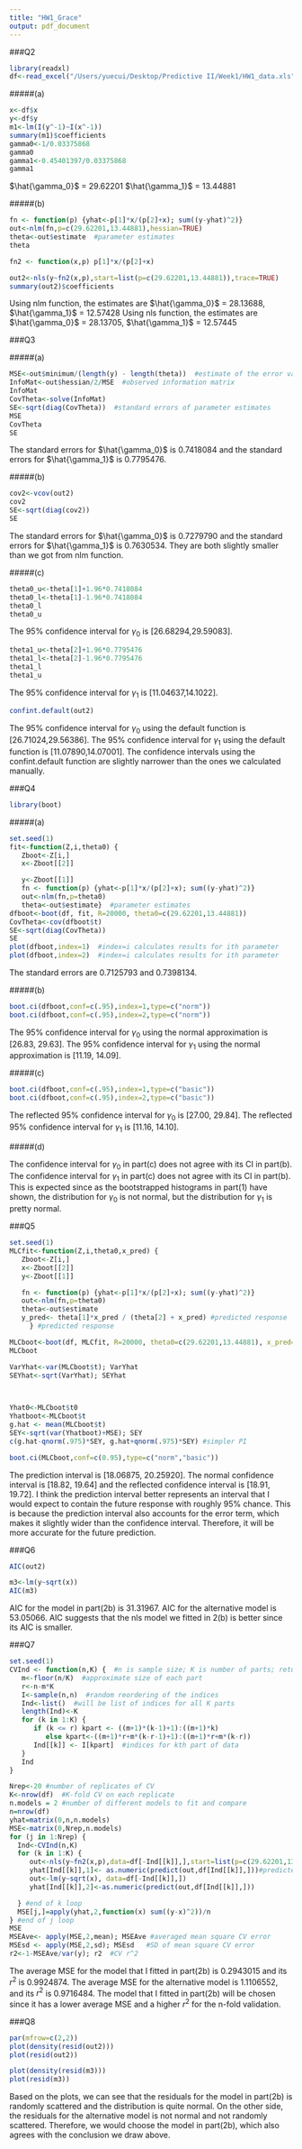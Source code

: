 ```yaml
---
title: "HW1_Grace"
output: pdf_document
---
```


###Q2
```r
library(readxl)
df<-read_excel("/Users/yuecui/Desktop/Predictive II/Week1/HW1_data.xls")
```

#####(a)
```r
x<-df$x
y<-df$y
m1<-lm(I(y^-1)~I(x^-1))
summary(m1)$coefficients
gamma0<-1/0.03375868
gamma0
gamma1<-0.45401397/0.03375868
gamma1
```

$\hat{\gamma_0}$ = 29.62201 $\hat{\gamma_1}$ = 13.44881

#####(b)
```r

fn <- function(p) {yhat<-p[1]*x/(p[2]+x); sum((y-yhat)^2)} 
out<-nlm(fn,p=c(29.62201,13.44881),hessian=TRUE)
theta<-out$estimate  #parameter estimates
theta

```

```r
fn2 <- function(x,p) p[1]*x/(p[2]+x)

out2<-nls(y~fn2(x,p),start=list(p=c(29.62201,13.44881)),trace=TRUE)
summary(out2)$coefficients

```

Using nlm function, the estimates are $\hat{\gamma_0}$ = 28.13688, $\hat{\gamma_1}$ = 12.57428
Using nls function, the estimates are $\hat{\gamma_0}$ = 28.13705, $\hat{\gamma_1}$ = 12.57445

###Q3

#####(a)

```r
MSE<-out$minimum/(length(y) - length(theta))  #estimate of the error variance
InfoMat<-out$hessian/2/MSE  #observed information matrix
InfoMat
CovTheta<-solve(InfoMat)
SE<-sqrt(diag(CovTheta))  #standard errors of parameter estimates
MSE
CovTheta
SE
```

The standard errors for $\hat{\gamma_0}$ is 0.7418084 and the standard errors for $\hat{\gamma_1}$ is 0.7795476.

#####(b)
```r
cov2<-vcov(out2)
cov2
SE<-sqrt(diag(cov2))
SE
```

The standard errors for $\hat{\gamma_0}$ is 0.7279790 and the standard errors for $\hat{\gamma_1}$ is 0.7630534. They are both slightly smaller than we got from nlm function.

#####(c)
```r
theta0_u<-theta[1]+1.96*0.7418084
theta0_l<-theta[1]-1.96*0.7418084
theta0_l
theta0_u
```

The 95% confidence interval for $\gamma_0$ is [26.68294,29.59083].

```r
theta1_u<-theta[2]+1.96*0.7795476
theta1_l<-theta[2]-1.96*0.7795476
theta1_l
theta1_u
```

The 95% confidence interval for $\gamma_1$ is [11.04637,14.1022].


```r
confint.default(out2)
```

The 95% confidence interval for $\gamma_0$ using the default function is [26.71024,29.56386].
The 95% confidence interval for $\gamma_1$ using the default function is [11.07890,14.07001].
The confidence intervals using the confint.default function are slightly narrower than the ones we calculated manually.

###Q4
```r
library(boot)
```

#####(a)

```r
set.seed(1)
fit<-function(Z,i,theta0) {
   Zboot<-Z[i,]
   x<-Zboot[[2]]

   y<-Zboot[[1]]
   fn <- function(p) {yhat<-p[1]*x/(p[2]+x); sum((y-yhat)^2)} 
   out<-nlm(fn,p=theta0)
   theta<-out$estimate}  #parameter estimates
dfboot<-boot(df, fit, R=20000, theta0=c(29.62201,13.44881))
CovTheta<-cov(dfboot$t)
SE<-sqrt(diag(CovTheta))
SE
plot(dfboot,index=1)  #index=i calculates results for ith parameter
plot(dfboot,index=2)  #index=i calculates results for ith parameter

```

The standard errors are 0.7125793 and 0.7398134.

#####(b)
```r
boot.ci(dfboot,conf=c(.95),index=1,type=c("norm"))
boot.ci(dfboot,conf=c(.95),index=2,type=c("norm"))
```

The 95% confidence interval for $\gamma_0$ using the normal approximation is [26.83, 29.63].
The 95% confidence interval for $\gamma_1$ using the normal approximation is [11.19, 14.09].

#####(c)
```r
boot.ci(dfboot,conf=c(.95),index=1,type=c("basic"))
boot.ci(dfboot,conf=c(.95),index=2,type=c("basic"))
```

The reflected 95% confidence interval for $\gamma_0$ is [27.00, 29.84].
The reflected 95% confidence interval for $\gamma_1$ is [11.16, 14.10].

#####(d)

The confidence interval for $\gamma_0$ in part(c) does not agree with its CI in part(b). 
The confidence interval for $\gamma_1$ in part(c) does not agree with its CI in part(b). 
This is expected since as the bootstrapped histograms in part(1) have shown, the distribution for $\gamma_0$ is not normal, but the distribution for $\gamma_1$ is pretty normal. 

###Q5
```r
set.seed(1)
MLCfit<-function(Z,i,theta0,x_pred) {
   Zboot<-Z[i,]
   x<-Zboot[[2]]
   y<-Zboot[[1]]

   fn <- function(p) {yhat<-p[1]*x/(p[2]+x); sum((y-yhat)^2)} 
   out<-nlm(fn,p=theta0)
   theta<-out$estimate 
   y_pred<- theta[1]*x_pred / (theta[2] + x_pred) #predicted response
     } #predicted response

MLCboot<-boot(df, MLCfit, R=20000, theta0=c(29.62201,13.44881), x_pred=27)
MLCboot

VarYhat<-var(MLCboot$t); VarYhat
SEYhat<-sqrt(VarYhat); SEYhat
  


Yhat0<-MLCboot$t0
Yhatboot<-MLCboot$t
g.hat <- mean(MLCboot$t)
SEY<-sqrt(var(Yhatboot)+MSE); SEY
c(g.hat-qnorm(.975)*SEY, g.hat+qnorm(.975)*SEY) #simpler PI

boot.ci(MLCboot,conf=c(0.95),type=c("norm","basic"))

```

The prediction interval is [18.06875, 20.25920].
The normal confidence interval is [18.82, 19.64] and the reflected confidence interval is [18.91, 19.72].
I think the prediction interval better represents an interval that I would expect to contain the future response with roughly 95% chance. This is because the prediction interval also accounts for the error term, which makes it slightly wider than the confidence interval. Therefore, it will be more accurate for the future prediction.

###Q6
```r
AIC(out2)

m3<-lm(y~sqrt(x))
AIC(m3)
```

AIC for the model in part(2b) is 31.31967.
AIC for the alternative model is 53.05066.
AIC suggests that the nls model we fitted in 2(b) is better since its AIC is smaller.

###Q7
```r
set.seed(1)
CVInd <- function(n,K) {  #n is sample size; K is number of parts; returns K-length list of indices for each part
   m<-floor(n/K)  #approximate size of each part
   r<-n-m*K  
   I<-sample(n,n)  #random reordering of the indices
   Ind<-list()  #will be list of indices for all K parts
   length(Ind)<-K
   for (k in 1:K) {
      if (k <= r) kpart <- ((m+1)*(k-1)+1):((m+1)*k)  
         else kpart<-((m+1)*r+m*(k-r-1)+1):((m+1)*r+m*(k-r))
      Ind[[k]] <- I[kpart]  #indices for kth part of data
   }
   Ind
}

Nrep<-20 #number of replicates of CV
K<-nrow(df)  #K-fold CV on each replicate
n.models = 2 #number of different models to fit and compare
n=nrow(df)
yhat=matrix(0,n,n.models)
MSE<-matrix(0,Nrep,n.models)
for (j in 1:Nrep) {
  Ind<-CVInd(n,K)
  for (k in 1:K) {
     out<-nls(y~fn2(x,p),data=df[-Ind[[k]],],start=list(p=c(29.62201,13.44881)),trace=FALSE)
     yhat[Ind[[k]],1]<- as.numeric(predict(out,df[Ind[[k]],]))#predicted response
     out<-lm(y~sqrt(x), data=df[-Ind[[k]],])
     yhat[Ind[[k]],2]<-as.numeric(predict(out,df[Ind[[k]],]))

  } #end of k loop
  MSE[j,]=apply(yhat,2,function(x) sum((y-x)^2))/n
} #end of j loop
MSE
MSEAve<- apply(MSE,2,mean); MSEAve #averaged mean square CV error
MSEsd <- apply(MSE,2,sd); MSEsd   #SD of mean square CV error
r2<-1-MSEAve/var(y); r2  #CV r^2

```

The average MSE for the model that I fitted in part(2b) is 0.2943015 and its $r^2$ is 0.9924874.
The average MSE for the alternative model is 1.1106552, and its $r^2$ is 0.9716484.
The model that I fitted in part(2b) will be chosen since it has a lower average MSE and a higher $r^2$ for the n-fold validation.

###Q8
```r
par(mfrow=c(2,2))
plot(density(resid(out2)))
plot(resid(out2))

plot(density(resid(m3)))
plot(resid(m3))
```

Based on the plots, we can see that the residuals for the model in part(2b) is randomly scattered and the distribution is quite normal.
On the other side, the residuals for the alternative model is not normal and not randomly scattered. Therefore, we would choose the model in part(2b), which also agrees with the conclusion we draw above.

